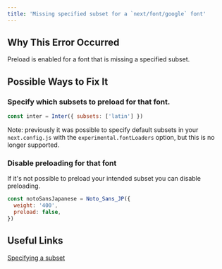 ```yaml
---
title: 'Missing specified subset for a `next/font/google` font'
---
```


## Why This Error Occurred

Preload is enabled for a font that is missing a specified subset.

## Possible Ways to Fix It

### Specify which subsets to preload for that font.

```js filename="example.js"
const inter = Inter({ subsets: ['latin'] })
```

Note: previously it was possible to specify default subsets in your `next.config.js` with the `experimental.fontLoaders` option, but this is no longer supported.

### Disable preloading for that font

If it's not possible to preload your intended subset you can disable preloading.

```js filename="example.js"
const notoSansJapanese = Noto_Sans_JP({
  weight: '400',
  preload: false,
})
```

## Useful Links

[Specifying a subset](/docs/pages/building-your-application/optimizing/fonts#specifying-a-subset)
